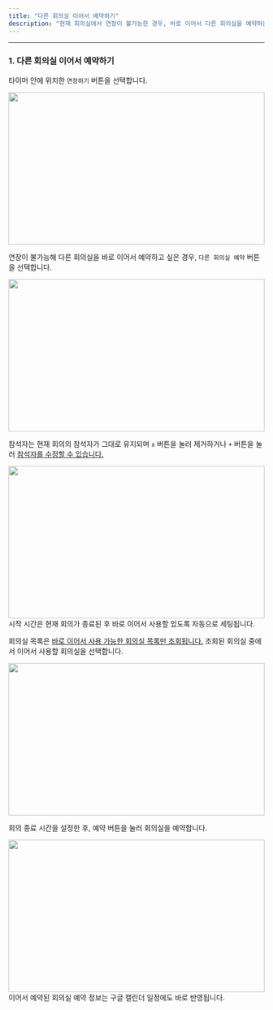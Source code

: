```yaml
---
title: "다른 회의실 이어서 예약하기"
description: "현재 회의실에서 연장이 불가능한 경우, 바로 이어서 다른 회의실을 예약하는 방법입니다"
---
```


---

### 1. 다른 회의실 이어서 예약하기

타이머 안에 위치한 `연장하기` 버튼을 선택합니다.
<Frame>
    <img src="/images/tablet/meeting-extend/book-diff-room/img1.png" width="100%" height="300" />
</Frame>

<br />

연장이 불가능해 다른 회의실을 바로 이어서 예약하고 싶은 경우, `다른 회의실 예약` 버튼을 선택합니다.
<Frame>
    <img src="/images/tablet/meeting-extend/book-diff-room/img2.png" width="100%" height="300" />
</Frame>

<br />

참석자는 현재 회의의 참석자가 그대로 유지되며 `x` 버튼을 눌러 제거하거나 `+` 버튼을 눌러 <u>참석자를 수정할 수 있습니다.</u>
<Frame>
    <img src="/images/tablet/meeting-extend/book-diff-room/img3.png" width="100%" height="300" />
</Frame>
시작 시간은 현재 회의가 종료된 후 바로 이어서 사용할 있도록 자동으로 세팅됩니다.

<br />

회의실 목록은 <u>바로 이어서 사용 가능한 회의실 목록만 조회됩니다.</u> 조회된 회의실 중에서 이어서 사용할 회의실을 선택합니다.
<Frame>
    <img src="/images/tablet/meeting-extend/book-diff-room/img4.png" width="100%" height="300" />
</Frame>

<br />

회의 종료 시간을 설정한 후, 예약 버튼을 눌러 회의실을 예약합니다.
<Frame>
    <img src="/images/tablet/meeting-extend/book-diff-room/img5.png" width="100%" height="300" />
</Frame>
<Info>
    이어서 예약된 회의실 예약 정보는 구글 캘린더 일정에도 바로 반영됩니다.
</Info>